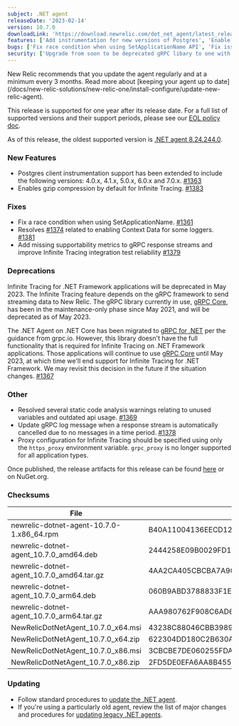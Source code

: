 ```yaml
---
subject: .NET agent
releaseDate: '2023-02-14'
version: 10.7.0
downloadLink: 'https://download.newrelic.com/dot_net_agent/latest_release'
features: ['Add instrumentation for new versions of Postgres', 'Enable gzip compression by default for Infinite Tracing']
bugs: ['Fix race condition when using SetApplicationName API', 'Fix issue where enabling log context data could cause log forwarding to break', 'Add missing supportability metrics for Infinite Tracing']
security: ['Upgrade from soon to be deprecated gRPC libary to one with long term future support']
---
```


<Callout variant="important">
  New Relic recommends that you update the agent regularly and at a minimum every 3 months. Read more about [keeping your agent up to date](/docs/new-relic-solutions/new-relic-one/install-configure/update-new-relic-agent).

  This release is supported for one year after its release date. For a full list of supported versions and their support periods, please see our [EOL policy doc](/docs/apm/agents/net-agent/getting-started/net-agent-eol-policy).

  As of this release, the oldest supported version is [.NET agent 8.24.244.0](/docs/release-notes/agent-release-notes/net-release-notes/agent-8242440).
</Callout>

### New Features

* Postgres client instrumentation support has been extended to include the following versions: 4.0.x, 4.1.x, 5.0.x, 6.0.x and 7.0.x. [#1363](https://github.com/newrelic/newrelic-dotnet-agent/pull/1363)
* Enables gzip compression by default for Infinite Tracing. [#1383](https://github.com/newrelic/newrelic-dotnet-agent/pull/1383)

### Fixes

* Fix a race condition when using SetApplicationName. [#1361](https://github.com/newrelic/newrelic-dotnet-agent/pull/1361)
* Resolves [#1374](https://github.com/newrelic/newrelic-dotnet-agent/issues/1374) related to enabling Context Data for some loggers. [#1381](https://github.com/newrelic/newrelic-dotnet-agent/pull/1381)
* Add missing supportability metrics to gRPC response streams and improve Infinite Tracing integration test reliability [#1379](https://github.com/newrelic/newrelic-dotnet-agent/pull/1379)

### Deprecations

Infinite Tracing for .NET Framework applications will be deprecated in May 2023. The Infinite Tracing feature depends on the gRPC framework to send streaming data to New Relic. The gRPC library currently in use, [gRPC Core](https://github.com/grpc/grpc/tree/master/src/csharp), has been in the maintenance-only phase since May 2021, and will be deprecated as of May 2023.

The .NET Agent on .NET Core has been migrated to [gRPC for .NET](https://github.com/grpc/grpc-dotnet) per the guidance from grpc.io. However, this library doesn't have the full functionality that is required for Infinite Tracing on .NET Framework applications. Those applications will continue to use [gRPC Core](https://github.com/grpc/grpc/tree/master/src/csharp) until May 2023, at which time we'll end support for Infinite Tracing for .NET Framework. We may revisit this decision in the future if the situation changes. [#1367](https://github.com/newrelic/newrelic-dotnet-agent/pull/1367)

### Other

* Resolved several static code analysis warnings relating to unused variables and outdated api usage. [#1369](https://github.com/newrelic/newrelic-dotnet-agent/pull/1369)
* Update gRPC log message when a response stream is automatically cancelled due to no messages in a time period. [#1378](https://github.com/newrelic/newrelic-dotnet-agent/pull/1378)
* Proxy configuration for Infinite Tracing should be specified using only the `https_proxy` environment variable. `grpc_proxy` is no longer supported for all application types.

Once published, the release artifacts for this release can be found [here](https://download.newrelic.com/dot_net_agent/latest_release/) or on NuGet.org.

### Checksums

| File                                      | SHA - 256  Hash                                                  |
| ----------------------------------------- | ---------------------------------------------------------------- |
| newrelic-dotnet-agent-10.7.0-1.x86_64.rpm | B40A11004136EECD12F56BE28BDDE832E8D8494FC969A4A18EB058DC46E212EC |
| newrelic-dotnet-agent_10.7.0_amd64.deb    | 2444258E09B0029FD18BEC9C21379E5A3F7DE2F67726C3C0D4944CEB271539FC |
| newrelic-dotnet-agent_10.7.0_amd64.tar.gz | 4AA2CA405CBCBA7A9045E13E888883027681314061FEF88B12605DBF2B1E0350 |
| newrelic-dotnet-agent_10.7.0_arm64.deb    | 060B9ABD3788833F1EF3F9476EF83A8D4FBB46E5897E992C55830214F6C6F27D |
| newrelic-dotnet-agent_10.7.0_arm64.tar.gz | AAA980762F908C6AD69D085D4C40D55CBD38D8E1A0197DDE79CB3E9B7E55B593 |
| NewRelicDotNetAgent_10.7.0_x64.msi        | 43238C88046CBB39896E749A9A5ED24190A450E3278D52C144777CF5B4FFDF1E |
| NewRelicDotNetAgent_10.7.0_x64.zip        | 622304DD180C2B630A2DFDC00BB71172CF28BFF2CE4414C7AF5C15B64872E3DD |
| NewRelicDotNetAgent_10.7.0_x86.msi        | 3CBCBE7DE060255FDA98A8B4BB7259DD9D0B4752678BA79936653D47031ADDF1 |
| NewRelicDotNetAgent_10.7.0_x86.zip        | 2FD5DE0EFA6AA8B45568C70ACC0120D6264A1F3C2B5C5B7DCF8F2FB9CD3FCF6F |

### Updating

* Follow standard procedures to [update the .NET agent](/docs/agents/net-agent/installation-configuration/update-net-agent).
* If you're using a particularly old agent, review the list of major changes and procedures for [updating legacy .NET agents](/docs/agents/net-agent/troubleshooting/upgrade-legacy-net-agents).
